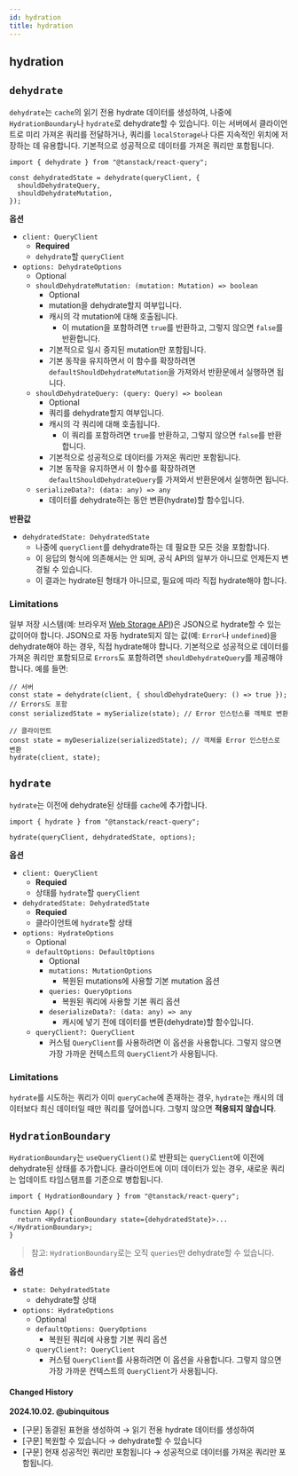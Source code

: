 ```yaml
---
id: hydration
title: hydration
---
```


## hydration

## `dehydrate`

`dehydrate`는 `cache`의 읽기 전용 hydrate 데이터를 생성하여, 나중에 `HydrationBoundary`나 `hydrate`로 dehydrate할 수 있습니다. 이는 서버에서 클라이언트로 미리 가져온 쿼리를 전달하거나, 쿼리를 `localStorage`나 다른 지속적인 위치에 저장하는 데 유용합니다. 기본적으로 성공적으로 데이터를 가져온 쿼리만 포함됩니다.

```tsx
import { dehydrate } from "@tanstack/react-query";

const dehydratedState = dehydrate(queryClient, {
  shouldDehydrateQuery,
  shouldDehydrateMutation,
});
```

**옵션**

- `client: QueryClient`
  - **Required**
  - `dehydrate`할 `queryClient`
- `options: DehydrateOptions`
  - Optional
  - `shouldDehydrateMutation: (mutation: Mutation) => boolean`
    - Optional
    - mutation을 dehydrate할지 여부입니다.
    - 캐시의 각 mutation에 대해 호출됩니다.
      - 이 mutation을 포함하려면 `true`를 반환하고, 그렇지 않으면 `false`를 반환합니다.
    - 기본적으로 일시 중지된 mutation만 포함됩니다.
    - 기본 동작을 유지하면서 이 함수를 확장하려면 `defaultShouldDehydrateMutation`을 가져와서 반환문에서 실행하면 됩니다.
  - `shouldDehydrateQuery: (query: Query) => boolean`
    - Optional
    - 쿼리를 dehydrate할지 여부입니다.
    - 캐시의 각 쿼리에 대해 호출됩니다.
      - 이 쿼리를 포함하려면 `true`를 반환하고, 그렇지 않으면 `false`를 반환합니다.
    - 기본적으로 성공적으로 데이터를 가져온 쿼리만 포함됩니다.
    - 기본 동작을 유지하면서 이 함수를 확장하려면 `defaultShouldDehydrateQuery`를 가져와서 반환문에서 실행하면 됩니다.
  - `serializeData?: (data: any) => any`
    - 데이터를 dehydrate하는 동안 변환(hydrate)할 함수입니다.

**반환값**

- `dehydratedState: DehydratedState`
  - 나중에 `queryClient`를 dehydrate하는 데 필요한 모든 것을 포함합니다.
  - 이 응답의 형식에 의존해서는 안 되며, 공식 API의 일부가 아니므로 언제든지 변경될 수 있습니다.
  - 이 결과는 hydrate된 형태가 아니므로, 필요에 따라 직접 hydrate해야 합니다.

### Limitations

일부 저장 시스템(예: 브라우저 [Web Storage API](https://developer.mozilla.org/en-US/docs/Web/API/Web_Storage_API))은 JSON으로 hydrate할 수 있는 값이어야 합니다. JSON으로 자동 hydrate되지 않는 값(예: `Error`나 `undefined`)을 dehydrate해야 하는 경우, 직접 hydrate해야 합니다. 기본적으로 성공적으로 데이터를 가져온 쿼리만 포함되므로 `Errors`도 포함하려면 `shouldDehydrateQuery`를 제공해야 합니다. 예를 들면:

```tsx
// 서버
const state = dehydrate(client, { shouldDehydrateQuery: () => true }); // Errors도 포함
const serializedState = mySerialize(state); // Error 인스턴스를 객체로 변환

// 클라이언트
const state = myDeserialize(serializedState); // 객체를 Error 인스턴스로 변환
hydrate(client, state);
```

## `hydrate`

`hydrate`는 이전에 dehydrate된 상태를 `cache`에 추가합니다.

```tsx
import { hydrate } from "@tanstack/react-query";

hydrate(queryClient, dehydratedState, options);
```

**옵션**

- `client: QueryClient`
  - **Requied**
  - 상태를 `hydrate`할 `queryClient`
- `dehydratedState: DehydratedState`
  - **Requied**
  - 클라이언트에 `hydrate`할 상태
- `options: HydrateOptions`
  - Optional
  - `defaultOptions: DefaultOptions`
    - Optional
    - `mutations: MutationOptions`
      - 복원된 mutations에 사용할 기본 mutation 옵션
    - `queries: QueryOptions`
      - 복원된 쿼리에 사용할 기본 쿼리 옵션
    - `deserializeData?: (data: any) => any`
      - 캐시에 넣기 전에 데이터를 변환(dehydrate)할 함수입니다.
  - `queryClient?: QueryClient`
    - 커스텀 `QueryClient`를 사용하려면 이 옵션을 사용합니다. 그렇지 않으면 가장 가까운 컨텍스트의 `QueryClient`가 사용됩니다.

### Limitations

`hydrate`를 시도하는 쿼리가 이미 `queryCache`에 존재하는 경우, `hydrate`는 캐시의 데이터보다 최신 데이터일 때만 쿼리를 덮어씁니다. 그렇지 않으면 **적용되지 않습니다**.

## `HydrationBoundary`

`HydrationBoundary`는 `useQueryClient()`로 반환되는 `queryClient`에 이전에 dehydrate된 상태를 추가합니다. 클라이언트에 이미 데이터가 있는 경우, 새로운 쿼리는 업데이트 타임스탬프를 기준으로 병합됩니다.

```tsx
import { HydrationBoundary } from "@tanstack/react-query";

function App() {
  return <HydrationBoundary state={dehydratedState}>...</HydrationBoundary>;
}
```

> 참고: `HydrationBoundary`로는 오직 `queries`만 dehydrate할 수 있습니다.

**옵션**

- `state: DehydratedState`
  - dehydrate할 상태
- `options: HydrateOptions`
  - Optional
  - `defaultOptions: QueryOptions`
    - 복원된 쿼리에 사용할 기본 쿼리 옵션
  - `queryClient?: QueryClient`
    - 커스텀 `QueryClient`를 사용하려면 이 옵션을 사용합니다. 그렇지 않으면 가장 가까운 컨텍스트의 `QueryClient`가 사용됩니다.

#### Changed History

**2024.10.02. @ubinquitous**

- [구문] 동결된 표현을 생성하여 → 읽기 전용 hydrate 데이터를 생성하여
- [구문] 복원할 수 있습니다 → dehydrate할 수 있습니다
- [구문] 현재 성공적인 쿼리만 포함됩니다 → 성공적으로 데이터를 가져온 쿼리만 포함됩니다.
